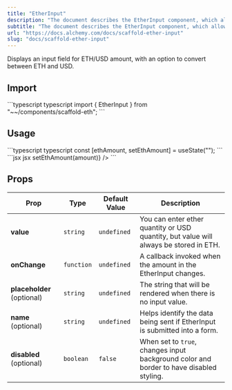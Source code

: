```yaml
---
title: "EtherInput"
description: "The document describes the EtherInput component, which allows users to input and convert amounts between ETH and USD, detailing its import, usage, and available props."
subtitle: "The document describes the EtherInput component, which allows users to input and convert amounts between ETH and USD, detailing its import, usage, and available props."
url: "https://docs.alchemy.com/docs/scaffold-ether-input"
slug: "docs/scaffold-ether-input"
---
```


Displays an input field for ETH/USD amount, with an option to convert between ETH and USD.

## Import

<CodeGroup>
  ```typescript typescript
  import { EtherInput } from "~~/components/scaffold-eth";
  ```
</CodeGroup>

## Usage

<CodeGroup>
  ```typescript typescript
  const [ethAmount, setEthAmount] = useState("");
  ```
</CodeGroup>

<CodeGroup>
  ```jsx jsx
    <EtherInput value={ethAmount} onChange={amount => setEthAmount(amount)} />
  ```
</CodeGroup>

## Props

| Prop                       | Type       | Default Value | Description                                                                             |
| -------------------------- | ---------- | ------------- | --------------------------------------------------------------------------------------- |
| **value**                  | `string`   | `undefined`   | You can enter ether quantity or USD quantity, but value will always be stored in ETH.   |
| **onChange**               | `function` | `undefined`   | A callback invoked when the amount in the EtherInput changes.                           |
| **placeholder** (optional) | `string`   | `undefined`   | The string that will be rendered when there is no input value.                          |
| **name** (optional)        | `string`   | `undefined`   | Helps identify the data being sent if EtherInput is submitted into a form.              |
| **disabled** (optional)    | `boolean`  | `false`       | When set to `true`, changes input background color and border to have disabled styling. |
